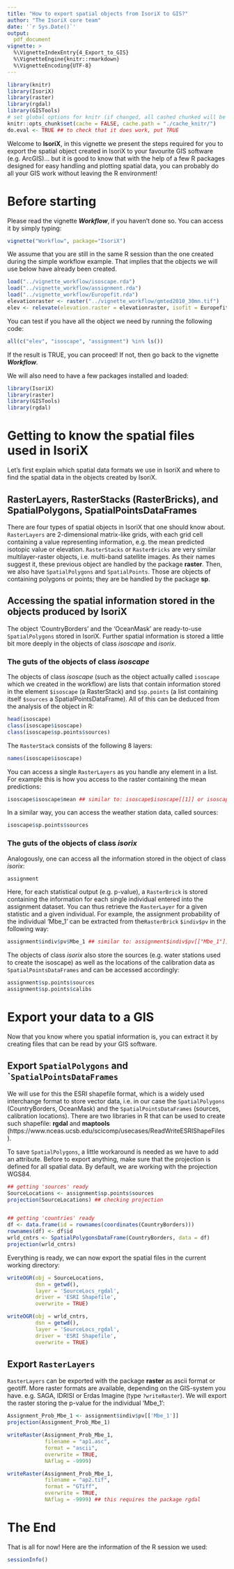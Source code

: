 ```yaml
---
title: "How to export spatial objects from IsoriX to GIS?"
author: "The IsoriX core team"
date: '`r Sys.Date()`'
output:
  pdf_document
vignette: >
  %\VignetteIndexEntry{4_Export_to_GIS}
  %\VignetteEngine{knitr::rmarkdown}
  %\VignetteEncoding{UTF-8}
---
```


```r
library(knitr)
library(IsoriX)
library(raster)
library(rgdal)
library(GISTools)
# set global options for knitr (if changed, all cashed chunked will be rerun!)
knitr::opts_chunk$set(cache = FALSE, cache.path = "./cache_knitr/")
do.eval <- TRUE ## to check that it does work, put TRUE
```

Welcome to __IsoriX__, in this vignette we present the steps required for you to export the spatial object created in IsoriX to your favourite GIS software (e.g. ArcGIS)... but it is good to know that with the help of a few R packages designed for easy handling and plotting spatial data, you can probably do all your GIS work without leaving the R environment!

# Before starting

Please read the vignette ___Workflow___, if you haven't done so. You can access it by simply typing:

```r
vignette("Workflow", package="IsoriX")
```

We assume that you are still in the same R session than the one created during the simple workflow example. That implies that the objects we will use below have already been created.


```r
load("../vignette_workflow/isoscape.rda")
load("../vignette_workflow/assignment.rda")
load("../vignette_workflow/Europefit.rda")
elevationraster <- raster("../vignette_workflow/gmted2010_30mn.tif")
elev <- relevate(elevation.raster = elevationraster, isofit = Europefit, aggregation.factor = 10)
```

You can test if you have all the object we need by running the following code:

```r
all(c("elev", "isoscape", "assignment") %in% ls())
```

If the result is TRUE, you can proceed! If not, then go back to the vignette ___Workflow___.

We will also need to have a few packages installed and loaded:

```r
library(IsoriX)
library(raster)
library(GISTools)
library(rgdal)
```

# Getting to know the spatial files used in IsoriX

Let's first explain which spatial data formats we use in IsoriX and where to find the spatial data in the objects created by IsoriX.

## RasterLayers, RasterStacks (RasterBricks),  and SpatialPolygons, SpatialPointsDataFrames

There are four types of spatial objects in IsoriX that one should know about. ```RasterLayers``` are 2-dimensional matrix-like grids, with each grid cell containing a value representing information, e.g. the mean predicted isotopic value or elevation. ```RasterStacks``` or ```RasterBricks``` are very similar multilayer-raster objects, i.e. multi-band satellite images. As their names suggest it, these previous object are handled by the package __raster__. Then, we also have ```SpatialPolygons``` and ```SpatialPoints```. Those are objects of containing polygons or points; they are be handled by the package __sp__.

## Accessing the spatial information stored in the objects produced by IsoriX

The object 'CountryBorders' and the 'OceanMask' are ready-to-use ```SpatialPolygons``` stored in IsoriX. Further spatial information is stored a little bit more deeply in the objects of class *isoscape* and *isorix*.

### The guts of the objects of class *isoscape*

The objects of class *isoscape* (such as the object actually called ```isoscape``` which we created in the workflow) are lists that contain information stored in the element ```$isoscape``` (a RasterStack) and ```$sp.points``` (a list containing itself ```$sources``` a SpatialPointsDataFrame). All of this can be deduced from the analysis of the object in R:

```r
head(isoscape)
class(isoscape$isoscape)
class(isoscape$sp.points$sources)
```

The ```RasterStack``` consists of the following 8 layers:

```r
names(isoscape$isoscape) 
```

You can access a single ```RasterLayers``` as you handle any element in a list. For example this is how you access to the raster containing the mean predictions:
```r
isoscape$isoscape$mean ## similar to: isoscape$isoscape[[1]] or isoscape$isoscape[["mean"]]
```
In a similar way, you can access the weather station data, called sources:
```r
isoscape$sp.points$sources
```

### The guts of the objects of class *isorix*

Analogously, one can access all the information stored in the object of class *isorix*:

```r
assignment
```

Here, for each statistical output (e.g. p-value), a ```RasterBrick``` is stored containing the information for each single individual entered into the assignment dataset. You can thus retrieve the ```RasterLayer``` for a given statistic and a given individual. For example, the assignment probability of the individual 'Mbe_1' can be extracted from the``` RasterBrick``` ```$indiv$pv``` in the following way:

```r
assignment$indiv$pv$Mbe_1 ## similar to: assignment$indiv$pv[["Mbe_1"]]
```

The objects of class *isorix* also store the sources (e.g. water stations used to create the isoscape) as well as the locations of the calibration data as ```SpatialPointsDataFrames``` and can be accessed accordingly:

```r
assignment$sp.points$sources
assignment$sp.points$calibs
```

# Export your data to a GIS

Now that you know where you spatial information is, you can extract it by creating files that can be read by your GIS software.

## Export ```SpatialPolygons``` and ```SpatialPointsDataFrames``

We will use for this the ESRI shapefile format, which is a widely used interchange format to store vector data, i.e. in our case the ```SpatialPolygons``` (CountryBorders, OceanMask) and the ```SpatialPointsDataFrames``` (sources, calibration locations). There are two libraries in R that can be used to create such shapefile: __rgdal__ and __maptools__ (https://www.nceas.ucsb.edu/scicomp/usecases/ReadWriteESRIShapeFiles).

To save ```SpatialPolygons```, a little workaround is needed as we have to add an attribute. Before to export anything, make sure that the projection is defined for all spatial data. By default, we are working with the projection WGS84.


```r
## getting 'sources' ready
SourceLocations <- assignment$sp.points$sources
projection(SourceLocations) ## checking projection


## getting 'countries' ready
df <- data.frame(id = rownames(coordinates(CountryBorders)))
rownames(df) <- df$id
wrld_cntrs <- SpatialPolygonsDataFrame(CountryBorders, data = df)
projection(wrld_cntrs)
```

Everything is ready, we can now export the spatial files in the current working directory:

```r
writeOGR(obj = SourceLocations,
         dsn = getwd(),
         layer = 'SourceLocs_rgdal',
         driver = 'ESRI Shapefile',
         overwrite = TRUE)

writeOGR(obj = wrld_cntrs,
         dsn = getwd(),
         layer = 'SourceLocs_rgdal',
         driver = 'ESRI Shapefile',
         overwrite = TRUE)
```

## Export ```RasterLayers```

```RasterLayers``` can be exported with the package __raster__ as ascii format or geotiff. More raster formats are available, depending on the GIS-system you have. e.g. SAGA, IDRISI or Erdas Imagine (type `?writeRaster`). We will export the raster storing the p-value for the individual 'Mbe_1':

```r

Assignment_Prob_Mbe_1 <- assignment$indiv$pv[['Mbe_1']]
projection(Assignment_Prob_Mbe_1)

writeRaster(Assignment_Prob_Mbe_1,
            filename = "ap1.asc",
            format = "ascii",
            overwrite = TRUE,
            NAflag = -9999)

writeRaster(Assignment_Prob_Mbe_1,
            filename = "ap2.tif",
            format = "GTiff",
            overwrite = TRUE,
            NAflag = -9999) ## this requires the package rgdal
```

# The End

That is all for now! Here are the information of the R session we used:


```r
sessionInfo()
```

